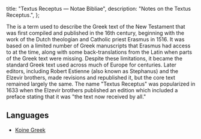   title: "Textus Receptus — Notae Bibliae",
  description: "Notes on the Textus Receptus.",
};

<Initial text="Textus Receptus"/>

The <Definition lang="latin" anchor="textus-receptus" text="Textus Receptus" /> is a term used to describe the Greek text of the New Testament that was first compiled and published in the 16th century, beginning with the work of the Dutch theologian and Catholic priest Erasmus in 1516. It was based on a limited number of Greek manuscripts that Erasmus had access to at the time, along with some back-translations from the Latin when parts of the Greek text were missing. Despite these limitations, it became the standard Greek text used across much of Europe for centuries. Later editors, including Robert Estienne (also known as Stephanus) and the Elzevir brothers, made revisions and republished it, but the core text remained largely the same. The name "Textus Receptus" was popularized in 1633 when the Elzevir brothers published an edition which included a preface stating that it was "the text now received by all."

## Languages

* [Koine Greek](/bible/languages/koine-greek)
